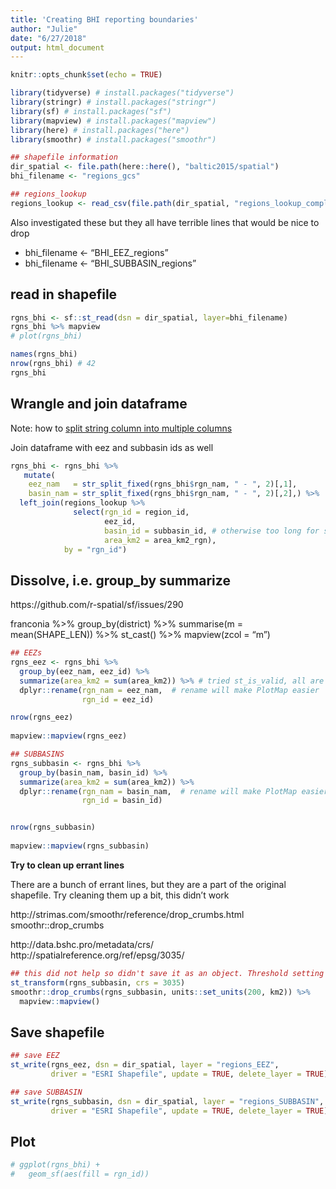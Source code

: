 ```yaml
---
title: 'Creating BHI reporting boundaries'
author: "Julie"
date: "6/27/2018"
output: html_document
---
```


```r
knitr::opts_chunk$set(echo = TRUE)

library(tidyverse) # install.packages("tidyverse")
library(stringr) # install.packages("stringr")
library(sf) # install.packages("sf")
library(mapview) # install.packages("mapview")
library(here) # install.packages("here")
library(smoothr) # install.packages("smoothr")

## shapefile information
dir_spatial <- file.path(here::here(), "baltic2015/spatial")
bhi_filename <- "regions_gcs"

## regions_lookup
regions_lookup <- read_csv(file.path(dir_spatial, "regions_lookup_complete_wide.csv")) 
```
Also investigated these but they all have terrible lines that would be nice to drop

- bhi_filename <- "BHI_EEZ_regions"  
- bhi_filename <- "BHI_SUBBASIN_regions"

## read in shapefile
```r
rgns_bhi <- sf::st_read(dsn = dir_spatial, layer=bhi_filename)
rgns_bhi %>% mapview
# plot(rgns_bhi)

names(rgns_bhi)
nrow(rgns_bhi) # 42
rgns_bhi
```

## Wrangle and join dataframe

Note: how to [split string column into multiple columns](https://stackoverflow.com/questions/4350440/split-data-frame-string-column-into-multiple-columns)

Join dataframe with eez and subbasin ids as well

```r
rgns_bhi <- rgns_bhi %>%
   mutate(
    eez_nam   = str_split_fixed(rgns_bhi$rgn_nam, " - ", 2)[,1],
    basin_nam = str_split_fixed(rgns_bhi$rgn_nam, " - ", 2)[,2],) %>%
  left_join(regions_lookup %>%
              select(rgn_id = region_id, 
                     eez_id, 
                     basin_id = subbasin_id, # otherwise too long for shapefile header
                     area_km2 = area_km2_rgn),
            by = "rgn_id")
```


## Dissolve, i.e. group_by summarize

https://github.com/r-spatial/sf/issues/290

franconia %>% 
  group_by(district) %>% 
  summarise(m = mean(SHAPE_LEN)) %>% 
  st_cast() %>% 
  mapview(zcol = "m")


```r
## EEZs
rgns_eez <- rgns_bhi %>%
  group_by(eez_nam, eez_id) %>% 
  summarize(area_km2 = sum(area_km2)) %>% # tried st_is_valid, all are valid
  dplyr::rename(rgn_nam = eez_nam,  # rename will make PlotMap easier
                rgn_id = eez_id)

nrow(rgns_eez)
  
mapview::mapview(rgns_eez)

## SUBBASINS
rgns_subbasin <- rgns_bhi %>%
  group_by(basin_nam, basin_id) %>% 
  summarize(area_km2 = sum(area_km2)) %>%
  dplyr::rename(rgn_nam = basin_nam,  # rename will make PlotMap easier
                rgn_id = basin_id)


nrow(rgns_subbasin)
  
mapview::mapview(rgns_subbasin)
```

**Try to clean up errant lines**

There are a bunch of errant lines, but they are a part of the original shapefile. Try cleaning them up a bit, this didn't work

http://strimas.com/smoothr/reference/drop_crumbs.html
smoothr::drop_crumbs

http://data.bshc.pro/metadata/crs/
http://spatialreference.org/ref/epsg/3035/
```r
## this did not help so didn't save it as an object. Threshold setting is likely the problem: played around with many thresholds, crs, and can't change to km (always km^2)...
st_transform(rgns_subbasin, crs = 3035)
smoothr::drop_crumbs(rgns_subbasin, units::set_units(200, km2)) %>%
  mapview::mapview()
```

## Save shapefile

```r
## save EEZ
st_write(rgns_eez, dsn = dir_spatial, layer = "regions_EEZ", 
         driver = "ESRI Shapefile", update = TRUE, delete_layer = TRUE)

## save SUBBASIN
st_write(rgns_subbasin, dsn = dir_spatial, layer = "regions_SUBBASIN", 
         driver = "ESRI Shapefile", update = TRUE, delete_layer = TRUE)

```



## Plot

```r
# ggplot(rgns_bhi) +
#   geom_sf(aes(fill = rgn_id))
```

